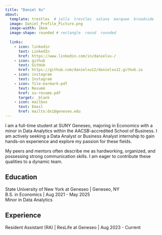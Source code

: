```yaml
---
title: "Daniel Xu" 
about:
  template: trestles  # jolla  trestles  solana  marquee  broadside
  image: Daniel_Profile_Picture.png
  image-width: 16em
  image-shape: rounded # rectangle  round  rounded
  
  links:
    - icon: linkedin
      text: LinkedIn
      href: https://www.linkedin.com/in/danielxu-/
    - icon: github
      text: GitHub
      href: https://github.com/danielxu12/danielxu12.github.io
    - icon: instagram
      text: Instagram
    - icon: file-earmark-pdf
      text: Resumé
      href: xu-resume.pdf
      target: _blank
    - icon: mailbox
      text: Email
      href: mailto:dx1@geneseo.edu
---
```


I am a full-time student at SUNY Geneseo, majoring in Economics with a minor in Data Analytics within the AACSB-accredited School of Business. I am actively seeking a Data Analyst or Business Analyst internship to gain hands-on experience and explore my passion for these fields.

My peers and mentors often describe me as hardworking, organized, and possessing strong communication skills. I am eager to contribute these qualities to a dynamic team. <br>

## Education

State University of New York at Geneseo \| Geneseo, NY <br> B.S. in Economics \| Aug 2021 - May 2025 <br> Minor in Data Analytics

## Experience

Resident Assistant (RA) \| ResLife at Geneseo \| Aug 2023 - Current
